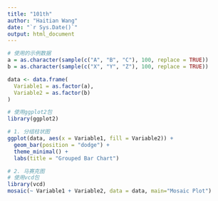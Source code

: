 ```yaml
---
title: "101th"
author: "Haitian Wang"
date: "`r Sys.Date()`"
output: html_document
---
```

```r
# 使用的示例数据
a = as.character(sample(c("A", "B", "C"), 100, replace = TRUE))
b = as.character(sample(c("X", "Y", "Z"), 100, replace = TRUE))

data <- data.frame(
  Variable1 = as.factor(a),
  Variable2 = as.factor(b)
)

# 使用ggplot2包
library(ggplot2)

# 1. 分组柱状图
ggplot(data, aes(x = Variable1, fill = Variable2)) +
  geom_bar(position = "dodge") +
  theme_minimal() +
  labs(title = "Grouped Bar Chart")

# 2. 马赛克图
# 使用vcd包
library(vcd)
mosaic(~ Variable1 + Variable2, data = data, main="Mosaic Plot")

```